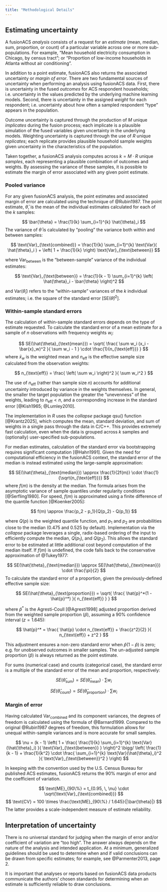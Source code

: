 ```yaml
---
title: "Methodological Details"
---
```


## Estimating uncertainty

A fusionACS *analysis* consists of a request for an *estimate* (mean, median, sum, proportion, or count) of a particular variable across one or more sub-populations. For example, "Mean household electricity consumption in Chicago, by census tract"; or "Proportion of low-income households in Atlanta without air conditioning".

In addition to a point estimate, fusionACS also returns the associated uncertainty or *margin of error*. There are two fundamental sources of uncertainty when performing an analysis using fusionACS data. First, there is uncertainty in the fused *outcomes* for ACS respondent households; i.e. uncertainty in the values predicted by the underlying machine learning models. Second, there is uncertainty in the assigned *weight* for each respondent; i.e. uncertainty about how often a sampled respondent "type" appears in the population.

Outcome uncertainty is captured through the production of *M* unique *implicates* during the fusion process; each implicate is a plausible simulation of the fused variables given uncertainty in the underlying models. Weighting uncertainty is captured through the use of *R* unique *replicates*; each replicate provides plausible household sample weights given uncertainty in the characteristics of the population.

Taken together, a fusionACS analysis computes across $k = M \cdot R$ unique *samples*, each representing a plausible combination of outcomes and weights. By assessing the variance of these samples, it is possible to estimate the margin of error associated with any given point estimate.

### Pooled variance

For any given fusionACS analysis, the point estimates and associated margin of error are calculated using the technique of @Rubin1987. The point estimate, $\bar{\theta}$, is the mean of the individual estimates calculated for each of the $k$ samples:

$$
\bar{\theta} = \frac{1}{k} \sum_{i=1}^{k} \hat{\theta}_i
$$ The variance of $\bar{\theta}$ is calculated by "pooling" the variance both within and between samples:

$$
\text{Var}_{\text{combined}} = \frac{1}{k} \sum_{i=1}^{k} \text{Var}( \hat{\theta}_i ) + \left( 1 + \frac{1}{k} \right) \text{Var}_{\text{between}}
$$ 

where $\text{Var}_{\text{between}}$ is the "between-sample" variance of the individual estimates:

$$
\text{Var}_{\text{between}} = \frac{1}{k - 1} \sum_{i=1}^{k} \left( \hat{\theta}_i - \bar{\theta} \right)^2
$$

and $\text{Var}( \hat{\theta}_i )$ refers to the "within-sample" variances of the $k$ individual estimates; i.e. the square of the standard error [$\text{SE}( \hat{\theta} )^2$].

### Within-sample standard errors

The calculation of within-sample standard errors depends on the type of estimate requested. To calculate the standard error of a mean estimate for a sample of $n$ observations with frequency weights $w_i$:

$$
SE(\hat{\theta}_{\text{mean}}) = \sqrt{ \frac{ \sum w_i (x_i - \bar{x}_w)^2 }{ \sum w_i - 1 } \cdot \frac{1}{n_{\text{eff}}} }
$$where $\bar{x}_w$ is the weighted mean and $n_{\text{eff}}$ is the effective sample size calculated from the observation weights:

$$
n_{\text{eff}} = \frac{ \left( \sum w_i \right)^2 }{ \sum w_i^2 }
$$

The use of $n_{\text{eff}}$ (rather than sample size $n$) accounts for additional uncertainty introduced by variance in the weights themselves. In general, the smaller the target population the greater the "unevenness" of the weights, leading to $n_{\text{eff}}<n$, and a corresponding increase in the standard error [@Kish1965; @Lumley2010].

The implementation in *R* uses the *collapse* package qsu() function [@Krantz2025], which computes the mean, standard deviation, and sum of weights in a single pass through the data in C/C++. This provides extremely fast calculation, even when the data is grouped across $k$ samples and (optionally) user-specified sub-populations.

For median estimates, calculation of the standard error via bootstrapping requires significant computation [@Hahn1991]. Given the need for computational efficiency in the fusionACS context, the standard error of the median is instead estimated using the large-sample approximation:

$$
SE(\hat{\theta}_{\text{median}}) \approx \frac{1}{2f(m)} \cdot \frac{1}{\sqrt{n_{\text{eff}}}}
$$
where $f(m)$ is the density at the median. The formula arises from the asymptotic variance of sample quantiles under regularity conditions [@Serfling1980]. For speed, $f(m)$ is approximated using a finite difference of the quantile function [@Koenker2005]:

$$
f(m) \approx \frac{p_2 - p_1}{Q(p_2) - Q(p_1)}
$$

where $Q(p)$ is the weighted quantile function, and $p_1$ and $p_2$ are probabilities close to the median (0.475 and 0.525 by default). Implementation via the *collapse* package leverages a single, radix-based ordering of the input to efficiently compute the median, $Q(p_1)$, and $Q(p_2)$. This allows the standard error to be estimated at little additional cost beyond computation of the median itself. If $f(m)$ is undefined, the code falls back to the conservative approximation of @Tukey1977:

$$
SE(\hat{\theta}_{\text{median}}) \approx SE(\hat{\theta}_{\text{mean}})  \cdot \frac{\pi}{2}
$$
To calculate the standard error of a proportion, given the previously-defined effective sample size:

$$
SE(\hat{\theta}_{\text{proportion}}) = \sqrt{ \frac{ \hat{p}^*(1 - \hat{p}^*) }{ n_{\text{eff}} } }
$$

where $\hat{p}^*$ is the Agresti-Coull [@Agresti1998] adjusted proportion derived from the weighted sample proportion ($\hat{p}$), assuming a 90% confidence interval ($z=1.645$):

$$
\hat{p}^* = \frac{ \hat{p} \cdot n_{\text{eff}} + \frac{z^2}{2} }{ n_{\text{eff}} + z^2 }
$$

This adjustment ensures a non-zero standard error when $\hat{p}(1 - \hat{p})$ is zero; e.g. for unobserved outcomes in smaller samples. The un-adjusted sample proportion ($\hat{p}$) is always returned as the point estimate.

For sums (numerical case) and counts (categorical case), the standard error is a multiple of the standard error of the mean and proportion, respectively:

$$
SE(\hat{\theta}_{\text{sum}}) = SE(\hat{\theta}_{\text{mean}}) \cdot \sum w_i
$$

$$
SE(\hat{\theta}_{\text{count}}) = SE(\hat{\theta}_{\text{proportion}}) \cdot \sum w_i
$$

### Margin of error

Having calculated $\text{Var}_{\text{combined}}$ and its component variances, the degrees of freedom is calculated using the formula of @Barnard1999. Compared to the original @Rubin1987 degrees of freedom, this formulation allows for unequal within-sample variances and is more accurate for small samples.

$$
\nu = (k - 1) \left( 1 + \frac{ \frac{1}{k} \sum_{i=1}^{k} \text{Var}(\hat{\theta}_i) }{ \text{Var}_{\text{between}} } \right)^2
\bigg/
\left( \frac{1}{k - 1} + \frac{1}{k^2} \cdot \frac{ \sum_{i=1}^{k} \text{Var}(\hat{\theta}_i)^2 }{ \text{Var}_{\text{between}}^2 } \right)
$$

In keeping with the convention used by the U.S. Census Bureau for published ACS estimates, fusionACS returns the 90% margin of error and the coefficient of variation.

$$
\text{ME}_{90\%} = t_{0.95, \, \nu} \cdot \sqrt{\text{Var}_{\text{combined}}}
$$ 
$$
\text{CV} = 100 \times \frac{\text{ME}_{90\%} / 1.645}{|\bar{\theta}|}
$$
The latter provides a scale-independent measure of estimate reliability.

## Interpretation of uncertainty

There is no universal standard for judging when the margin of error and/or coefficient of variation are "too high". The answer always depends on the nature of the analysis and intended application. At a minimum, generalized guidelines should be used to determine when and if valid conclusions can be drawn from specific estimates; for example, see @Parmenter2013, page 2.

It is important that analyses or reports based on fusionACS data products communicate the authors’ chosen standards for determining when an estimate is sufficiently reliable to draw conclusions.

